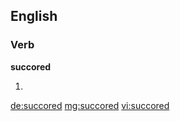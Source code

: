 ==English==

===Verb===
'''succored'''

# {{past of|succor}}

[[de:succored]]
[[mg:succored]]
[[vi:succored]]